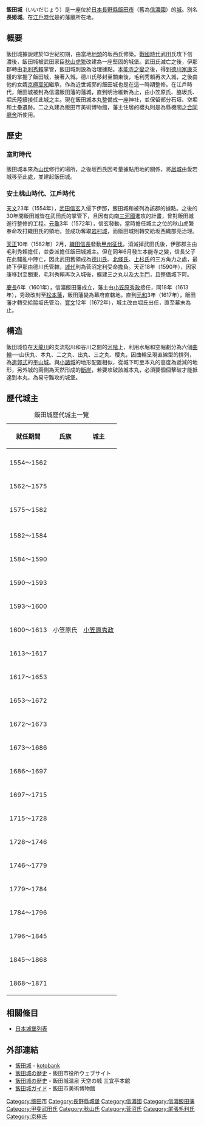 {{unreferenced|time=2017-04-01T14:16:30+00:00}}
{{日本城郭概要表|
name = 飯田城|
pref = 長野縣|
img = File: Iidajou_akamon.jpg|
img_capt = 飯田城櫻丸御門（赤門） {{Infobox mapframe|tyep=shape|zoom=14|frame-width=260}}|
img_width = 260px|
nihongo = 飯田城|
hiragana= いいだじょう|
romaji= Iida-jō|
ar_called = 長姬城|
struct =  [[曲輪#設計和主要曲輪|連郭式]][[平山城|平山城]]|
tower_struct = |
builders = 坂西氏|
build_y = 13世紀初|
revamp = [[秋山虎繁|秋山虎繁]]、[[毛利秀賴|毛利秀賴]]、[[京極高知|京極高知]]|
rulers = 秋山氏、[[毛利氏|毛利氏]]、[[京極氏|京極氏]]、<br />小笠原氏、脇坂氏|
reject_y = [[明治|明治]]4年（1871年）|
remains = [[石牆|石垣]]、空堀、土壘|
rebuilding things = |
cultural asset = 市指定有形文化財<br />（櫻丸御門、八間門、藥醫門、<br />櫻丸西門、脇坂門）|
location = {{Coord|35|30|42.8|N|137|49|56.9|E|scale:60000}}|
}}

'''飯田城'''（いいだじょう）是一座位於[[日本|日本]][[長野縣|長野縣]][[飯田市|飯田市]]（舊為[[信濃國|信濃國]]{{link-ja|伊那郡}}）的[[城_(日本)|城]]。別名'''長姬城'''。在[[江戶時代|江戶時代]]是{{link-ja|信濃飯田藩}}的藩廳所在地。

== 概要 ==
飯田城據說建於13世紀初期，由當地[[地頭|地頭]]的坂西氏修築。[[戰國時代_(日本)|戰國時代]]武田氏攻下信濃後，飯田城被武田家臣[[秋山虎繁|秋山虎繁]]改建為一座堅固的城堡。武田氏滅亡之後，伊那郡轉由[[毛利秀賴|毛利秀賴]]掌管，飯田城則設為治理據點。[[本能寺之變|本能寺之變]]之後，得到[[德川家康|德川家康]]支援的{{link-ja|下條賴安|下条頼安}}掌握了飯田城，接著{{link-ja|菅沼定利}}入城。德川氏移封至關東後，毛利秀賴再次入城，之後由他的女婿[[京極高知|京極高知]]繼承，作為近世城郭的飯田城也是在這一時期整修。在江戶時代，飯田城被封為信濃飯田藩的藩城，直到明治維新為止，由小笠原氏、脇坂氏、堀氏陸續接任此城之主。現在飯田城本丸整備成一座神社，並保留部分石垣、空堀和土壘遺跡。二之丸建為飯田市美術博物館，藩主住居的櫻丸則是為縣機關之[[合同廳舍|合同廳舍]]所使用。

== 歷史 ==

=== 室町時代 ===
飯田城本來為[[山伏|山伏]]修行的場所，之後坂西氏因考量據點用地的關係，將[[居城|居城]]由愛宕城移至此處，並建起飯田城。

=== 安土桃山時代、江戶時代 ===
[[天文_(日本)|天文]]23年（1554年），[[武田信玄|武田信玄]]入侵下伊那，飯田城和{{link-ja|大島城}}被列為該郡的據點。之後的30年間飯田城皆在武田氏的掌管下，且因有向南[[三河國|三河國]]進攻的計畫，曾對飯田城進行整修的工程。[[元龜|元龜]]3年（1572年），信玄發動{{link-ja|西上作戰|西上作戦}}，當時擔任城主之位的秋山虎繁奉命攻打織田氏的領地，並成功奪取[[岩村城|岩村城]]，而飯田城則轉交給坂西織部亮治理。

[[天正_(日本)|天正]]10年（1582年）2月，[[織田信長|織田信長]]發動[[甲州征伐|甲州征伐]]，消滅掉武田氏後，伊那郡主由毛利秀賴擔任，並委派{{link-ja|下條氏長|下条氏長}}擔任飯田城城主。但在同年6月發生本能寺之變，信長父子在此騷亂中陣亡，因此武田舊領成為[[德川氏|德川氏]]、[[北條氏|北條氏]]、[[上杉氏|上杉氏]]的三方角力之處，最終下伊那由德川氏管轄，[[城代|城代]]則為菅沼定利受命擔負。天正18年（1590年），因家康移封至關東，毛利秀賴再次入城後，擴建三之丸以及[[大手門|大手門]]，且整備城下町。

[[慶長|慶長]]6年（1601年），信濃飯田藩成立，藩主由[[小笠原秀政|小笠原秀政]]接任，同18年（1613年），秀政改封至[[松本藩|松本藩]]，飯田藩變為幕府直轄地。直到[[元和_(日本)|元和]]3年（1617年），飯田藩才轉交給脇坂氏管治，[[寬文|寬文]]12年（1672年），城主改由堀氏出任，直至幕末為止。

== 構造 ==
飯田城位在[[天龍川|天龍川]]的支流松川和谷川之間的[[河階|河階]]上，利用水堀和空堀劃分為六個[[曲輪|曲輪]]──山伏丸、本丸、二之丸、出丸、三之丸、櫻丸，因曲輪呈現直線型的排列，為[[曲輪#設計和主要曲輪|連郭式]]的[[平山城|平山城]]。與[[小諸城|小諸城]]的地形配置相似，從城下町至本丸的高度為遞減的地形，另外城的兩側為天然形成的[[斷崖|斷崖]]，若要攻破該城本丸，必須要個個擊破才能抵達到本丸，為易守難攻的城堡。

== 歷代城主 ==
{| class="wikitable" style="margin: 1em auto 1em auto;"
|+ 飯田城歷代城主一覽
!就任期間
!氏族
!城主
|-
|{{center|13世紀初～}}
|{{center|坂西氏}}
|{{center|不明}}
|-
|1554～1562
|{{center|跡部氏}}
|{{center|{{link-ja|跡部勝忠}}}}
|-
|1562～1575
|{{center|秋山氏}}
|{{center|[[秋山虎繁|秋山虎繁]]}}
|-
|1575～1582
| colspan="2" |{{center|[[保科正直|保科正直]]、坂西織部亮}}
|-
|{{center|1582}}
| rowspan="2" |{{center|下條氏}}
|{{center|{{link-ja|下條氏長|下条氏長}}}}
|-
|1582～1584
|{{center|{{link-ja|下條賴安|下条頼安}}}}
|-
|1584～1590
|{{center|菅沼氏}}
|{{center|{{link-ja|菅沼定利}}}}
|-
|1590～1593
|{{center|毛利氏}}
|{{center|毛利秀賴}}
|-
|1593～1600
|{{center|[[京極氏|京極氏]]}}
|{{center|[[京極高知|京極高知]]}}
|-
|1600～1613
|小笠原氏
|[[小笠原秀政|小笠原秀政]]
|-
|1613～1617
| colspan="2" |{{center|幕府管理}}
|-
|1617～1653
| rowspan="2" |{{center|脇坂氏}}
|{{center|{{link-ja|脇坂安元}}}}
|-
|1653～1672
|{{center|{{link-ja|脇坂安政}}}}
|-
|1672～1673
| rowspan="12" |{{center|堀氏}}
|{{center|{{link-ja|堀親昌}}}}
|-
|1673～1686
|{{center|{{link-ja|堀親貞}}}}
|-
|1686～1697
|{{center|{{link-ja|堀親常}}}}
|-
|1697～1715
|{{center|{{link-ja|堀親賢}}}}
|-
|1715～1728
|{{center|{{link-ja|堀親庸}}}}
|-
|1728～1746
|{{center|{{link-ja|堀親藏|堀親蔵}}}}
|-
|1746～1779
|{{center|{{link-ja|堀親長}}}}
|-
|1779～1784
|{{center|{{link-ja|堀親忠}}}}
|-
|1784～1796
|{{center|{{link-ja|堀親民}}}}
|-
|1796～1845
|{{center|{{link-ja|堀親寚}}}}
|-
|1845～1868
|{{center|{{link-ja|堀親義}}}}
|-
|1868～1871
|{{center|{{link-ja|堀親廣|堀親広}}}}
|}

== 相關條目 ==
* [[日本城堡列表|日本城堡列表]]

== 外部連結 ==
* [https://kotobank.jp/word/飯田城-179678 飯田城] - [[kotobank|kotobank]]
* [https://www.city.iida.lg.jp/site/bunkazai/iidajou.html 飯田城の歴史] - 飯田市役所ウェブサイト
* [https://www.sangitei.com/history.html 飯田城の歴史] - 飯田城温泉 天空の城 三宜亭本館
* [https://www.iida-museum.org/research-survey/jinbun/iidajo/ 飯田城ガイド] - 飯田市美術博物館

{{Commonscat|Iida Castle (Shinano)}}
{{DEFAULTSORT:Iida Jou}}
[[Category:飯田市|Category:飯田市]]
[[Category:長野縣城堡|Category:長野縣城堡]]
[[Category:信濃國|Category:信濃國]]
[[Category:信濃飯田藩|Category:信濃飯田藩]]
[[Category:甲斐武田氏|Category:甲斐武田氏]]
[[Category:秋山氏|Category:秋山氏]]
[[Category:菅沼氏|Category:菅沼氏]]
[[Category:尾張毛利氏|Category:尾張毛利氏]]
[[Category:京極氏|Category:京極氏]]